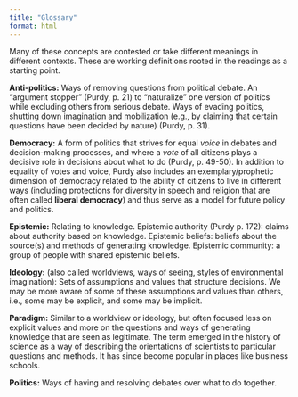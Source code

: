 ```yaml
---
title: "Glossary"
format: html
---
```


Many of these concepts are contested or take different meanings in different contexts. These are working definitions rooted in the readings as a starting point. 

**Anti-politics:** Ways of removing questions from political debate. An "argument stopper" (Purdy, p. 21) to "naturalize" one version of politics while excluding others from serious debate. Ways of evading politics, shutting down imagination and mobilization (e.g., by claiming that certain questions have been decided by nature) (Purdy, p. 31). 



**Democracy:** A form of politics that strives for equal *voice* in debates and decision-making processes, and where a *vote* of all citizens plays a decisive role in decisions about what to do (Purdy, p. 49-50). In addition to equality of votes and voice, Purdy also includes an exemplary/prophetic dimension of democracy related to the ability of citizens to live in different ways (including protections for diversity in speech and religion that are often called **liberal democracy**) and thus serve as a model for future policy and politics. 


**Epistemic:**  Relating to knowledge. Epistemic authority (Purdy p. 172): claims about authority based on knowledge. Epistemic beliefs: beliefs about the source(s) and methods of generating knowledge. Epistemic community: a group of people with shared epistemic beliefs. 


**Ideology:** (also called worldviews, ways of seeing, styles of environmental imagination): Sets of assumptions and values that structure decisions. We may be more aware of some of these assumptions and values than others, i.e., some may be explicit, and some may be implicit. 


**Paradigm:** Similar to a worldview or ideology, but often focused less on explicit values and more on the questions and ways of generating knowledge that are seen as legitimate. The term emerged in the history of science as a way of describing the orientations of scientists to particular questions and methods. It has since become popular in places like business schools. 


**Politics:** Ways of having and resolving debates over what to do together. 
